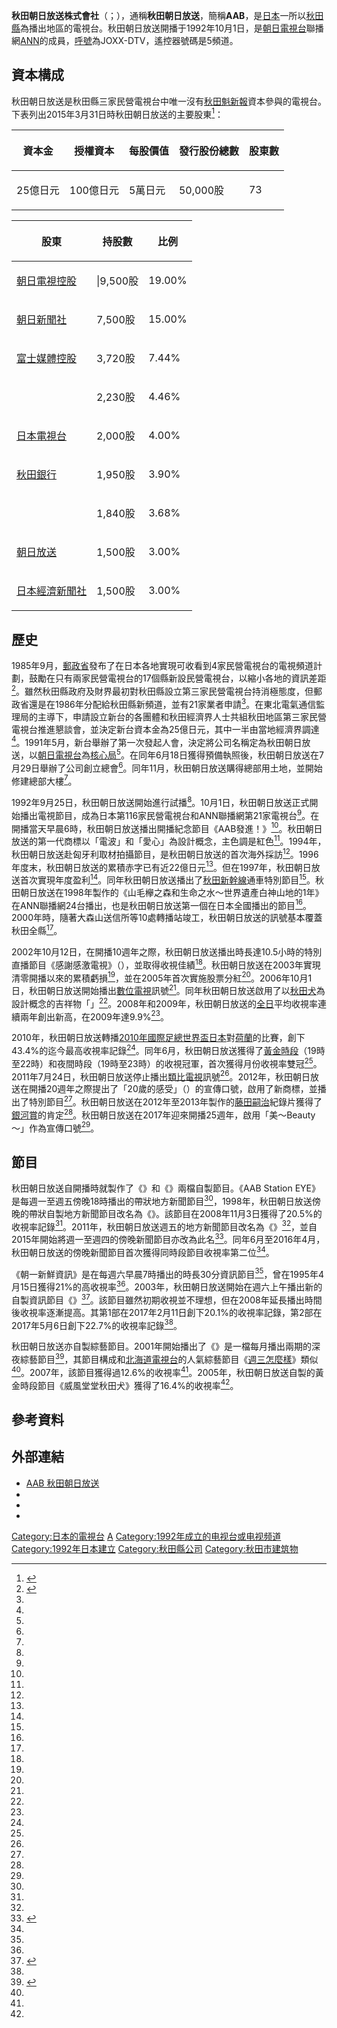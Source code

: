 {{Infobox company 
| name = 秋田朝日放送株式會社
| name_en = Akita Asahi Broadcasting CO.,LTD.
| logo = Aab logo.svg
| logo_size = 
| logo_caption = 
| image = Akita Asahi Broadcasting, headoffice.jpg
| image_size = 250px
| image_caption = 秋田朝日放送總部
| type = [[股份有限公司|株式會社]]
| trading_name = AAB
| native_name = 秋田朝日放送株式会社
| native_name_lang = ja
| traded_as = 
| local_code_name = JP
| local_code = 8410001000181
| abbreviated_name = 
| foundation   = 1991年7月29日
| location     = {{JPN}} 〒010-0941<br/>[[秋田縣|秋田縣]][[秋田市|秋田市]]川尻町字大川反233-209
| zip_code     = 
| telephone_no = 
| founder = 
| key_people   = 代表取締役[[總經理|社長]]：森田良平
| industry = 電視業
| products = 
| assets = 50億8,971萬5,774日圓（2021年3月底止）<ref name="kessan">{{cite web|url=https://www.aab-tv.co.jp/corporation/wp/wp-content/uploads/2021/06/20210617.pdf|script-title=ja:貸借対照表|accessdate=2021-11-07|publisher={{lang|ja|秋田朝日放送}}|language=ja|deadurl=no|archive-date=2021-11-07|archive-url=https://web.archive.org/web/20211107125448/https://www.aab-tv.co.jp/corporation/wp/wp-content/uploads/2021/06/20210617.pdf}}</ref>
| equity             = 
| capital  = 25億[[日圓|日圓]]（2021年3月底止）<ref name="gaiyo">{{cite web|url=https://www.aab-tv.co.jp/corporation/|script-title=ja:会社概要|accessdate=2020-08-18|publisher={{lang|ja|秋田朝日放送}}|language=ja|deadurl=no|archive-date=2020-08-19|archive-url=https://web.archive.org/web/20200819090237/https://www.aab-tv.co.jp/corporation/}}</ref>
| revenue  = 30億1,564萬9,597日圓（2021年3月底止）<ref name="kessan"></ref>
| operating_income   = 1億2,915萬8,619日圓（2021年3月底止）<ref name="kessan"></ref>
| net_income         = 4,850萬3,431日圓（2021年3月底止）<ref name="kessan"></ref>
| market_value       =
| num_employees      = 66人<ref>{{cite web|url=https://job.yokonavi.net/c1495|script-title=ja:秋田朝日放送㈱|accessdate=2020-08-18|publisher={{lang|ja|横手JOBナビ}}|language=ja|deadurl=no|archive-date=2020-08-19|archive-url=https://web.archive.org/web/20200819090242/https://job.yokonavi.net/c1495}}</ref>
| P/E ratio          =
| earnings per share =
| Net asset value    =
| accounting_period  = 每年3月31日
| major_shareholder = [[朝日電視控股|朝日電視控股]]（19%）<br>[[朝日新聞社|朝日新聞社]]（15%）
| subsid =
| homepage = {{url|https://www.aab-tv.co.jp/}}
| footnotes = 
| width = 325px
}}
{{頻道資訊
| 頻道名稱 = 秋田朝日放送<br />{{lang|ja|秋田朝日放送}}<br />JOXX-DTV
| 頻道圖片檔案 = <!--上方已有，此略-->
| 頻道圖片尺寸 = 
| 頻道圖片名稱 = 
| 所屬國家 = {{JPN}}
| 總部所在 = {{JPN}} 〒010-0941<br/>[[秋田縣|秋田縣]][[秋田市|秋田市]]川尻町字大川反233-209
| 播放地區 = [[秋田縣|秋田縣]]
| 開播日期 = 1992年10月1日
| 停播日期 = 
| 頻道類別 = 數位電視
| 視頻格式 = '''數位電視'''<br />識別訊號：JOXX-DTV
| 收視率 = 
| 收視率調查時間 = 
| 收視率資料來源 = 
| 頻道口號 = 
| 擁有者 = 秋田朝日放送株式會社
| 持股者 = 
| 前頻道名稱 = 
| 被取代名稱 = 
| 姊妹頻道 = 
| 重播服務頻道 = 
| 頻道官方網站 = https://www.aab-tv.co.jp/
| 備註 =
| 無線電視供應商01 = 觀眾自行接收（數位電視）
| 無線電視頻道數01 = 29頻道（秋田）<br/>遙控器代表數字：5
|}}
'''秋田朝日放送株式會社'''（{{jpn|j=秋田朝日放送株式会社|hg=あきたあさひほうそう|rm=Akita Asahi Hōsō|f=y}}；{{lang-en|Akita Asahi Broadcasting Co., Ltd.}}），通稱'''秋田朝日放送'''，簡稱'''AAB'''，是[[日本|日本]]一所以[[秋田縣|秋田縣]]為播出地區的電視台。秋田朝日放送開播于1992年10月1日，是[[朝日電視台|朝日電視台]]聯播網[[全日本新聞網|ANN]]的成員，[[無線電台呼號|呼號]]為JOXX-DTV，遙控器號碼是5頻道。

== 資本構成 ==
秋田朝日放送是秋田縣三家民營電視台中唯一沒有[[秋田魁新報|秋田魁新報]]資本參與的電視台。下表列出2015年3月31日時秋田朝日放送的主要股東<ref>{{cite book |author={{lang|ja|日本民間放送連盟}}|script-title=ja:『日本民間放送年鑑 2015』 |year=2015 |publisher={{lang|ja|コーケン出版}} |location=東京都 |isbn=9784990809003}}{{ja}}</ref>{{rp|244}}：
{| class="wikitable" style="text-align:right"
!資本金!!授權資本!!每股價值!!發行股份總數!!股東數
|-
|25億日元||100億日元||5萬日元||50,000股||73
|}
{| class="wikitable"
!股東!!持股數!!比例
|-
|[[朝日電視控股|朝日電視控股]]|||9,500股||19.00%
|-
|[[朝日新聞社|朝日新聞社]]||7,500股||15.00%
|-
|[[富士媒體控股|富士媒體控股]]||3,720股||{{0}}7.44%
|-
|{{link-ja|讀賣新聞東京本社|読売新聞東京本社}}||2,230股||{{0}}4.46%
|-
|[[日本電視台|日本電視台]]||2,000股||{{0}}4.00%
|-
|[[秋田銀行|秋田銀行]]||1,950股||{{0}}3.90%
|-
|{{link-ja|北都銀行|北都銀行}}||1,840股||{{0}}3.68%
|-
|[[朝日放送|朝日放送]]||1,500股||{{0}}3.00%
|-
|[[日本經濟新聞社|日本經濟新聞社]]||1,500股||{{0}}3.00%
|}

== 歷史 ==
1985年9月，[[郵政省|郵政省]]發布了在日本各地實現可收看到4家民營電視台的電視頻道計劃，鼓勵在只有兩家民營電視台的17個縣新設民營電視台，以縮小各地的資訊差距<ref name="shashi25">{{cite book |author={{lang|ja|秋田朝日放送}}|script-title=ja:『秋田朝日放送25年史』 |year=2017 |publisher={{lang|ja|秋田朝日放送}} |location=秋田縣 |isbn=}}{{NCID|BB28674486}}{{ja}}</ref>{{rp|14}}。雖然秋田縣政府及財界最初對秋田縣設立第三家民營電視台持消極態度，但郵政省還是在1986年分配給秋田縣新頻道，並有21家業者申請<ref name="shashi25"></ref>{{rp|14}}。在東北電氣通信監理局的主導下，申請設立新台的各團體和秋田經濟界人士共組秋田地區第三家民營電視台推進懇談會，並決定新台資本金為25億日元，其中一半由當地經濟界調達<ref name="shashi25"></ref>{{rp|15}}。1991年5月，新台舉辦了第一次發起人會，決定將公司名稱定為秋田朝日放送，以[[朝日電視台|朝日電視台]]為[[核心局|核心局]]<ref name="shashi25"></ref>{{rp|15}}。在同年6月18日獲得預備執照後，秋田朝日放送在7月29日舉辦了公司創立總會<ref name="shashi25"></ref>{{rp|15}}。同年11月，秋田朝日放送購得總部用土地，並開始修建總部大樓<ref name="shashi25"></ref>{{rp|20}}。

1992年9月25日，秋田朝日放送開始進行試播<ref name="shashi25"></ref>{{rp|18}}。10月1日，秋田朝日放送正式開始播出電視節目，成為日本第116家民營電視台和ANN聯播網第21家電視台<ref name="shashi25"></ref>{{rp|6}}。在開播當天早晨6時，秋田朝日放送播出開播紀念節目《AAB發進！》<ref name="shashi25"></ref>{{rp|18}}。秋田朝日放送的第一代商標以「電波」和「愛心」為設計概念，主色調是紅色<ref name="shashi25"></ref>{{rp|19}}。1994年，秋田朝日放送赴匈牙利取材拍攝節目，是秋田朝日放送的首次海外採訪<ref name="shashi25"></ref>{{rp|31}}。1996年度末，秋田朝日放送的累積赤字已有近22億日元<ref name="shashi25"></ref>{{rp|21}}。但在1997年，秋田朝日放送首次實現年度盈利<ref name="shashi25"></ref>{{rp|18}}。同年秋田朝日放送播出了[[秋田新幹線|秋田新幹線]]通車特別節目<ref name="shashi25"></ref>{{rp|36}}。秋田朝日放送在1998年製作的《山毛欅之森和生命之水～世界遺產白神山地的1年》在ANN聯播網24台播出，也是秋田朝日放送第一個在日本全國播出的節目<ref name="shashi25"></ref>{{rp|38}}。2000年時，隨著大森山送信所等10處轉播站竣工，秋田朝日放送的訊號基本覆蓋秋田全縣<ref name="shashi25"></ref>{{rp|43}}。

2002年10月12日，在開播10週年之際，秋田朝日放送播出時長達10.5小時的特別直播節目《感謝感激電視》（{{lang|ja|感謝感激テレビ}}），並取得收視佳績<ref name="shashi25"></ref>{{rp|45}}。秋田朝日放送在2003年實現清零開播以來的累積虧損<ref name="shashi25"></ref>{{rp|41}}，並在2005年首次實施股票分紅<ref name="shashi25"></ref>{{rp|6}}。2006年10月1日，秋田朝日放送開始播出[[數位電視|數位電視]]訊號<ref name="shashi25"></ref>{{rp|48-49}}。同年秋田朝日放送啟用了以[[秋田犬|秋田犬]]為設計概念的吉祥物「{{link-ja|ミーチュー|ミーチュー}}」<ref name="shashi25"></ref>{{rp|50}}。2008年和2009年，秋田朝日放送的[[全日|全日]]平均收視率連續兩年創出新高，在2009年達9.9%<ref name="shashi25"></ref>{{rp|58}}。

2010年，秋田朝日放送轉播[[2010年國際足總世界盃|2010年國際足總世界盃]][[日本國家足球隊|日本]]對[[荷蘭國家足球隊|荷蘭]]的比賽，創下43.4%的迄今最高收視率記錄<ref name="shashi25"></ref>{{rp|18}}。同年6月，秋田朝日放送獲得了[[黃金時段|黃金時段]]（19時至22時）和夜間時段（19時至23時）的收視冠軍，首次獲得月份收視率雙冠<ref name="shashi25"></ref>{{rp|18}}。2011年7月24日，秋田朝日放送停止播出[[類比電視|類比電視]]訊號<ref name="shashi25"></ref>{{rp|63}}。2012年，秋田朝日放送在開播20週年之際提出了「20歲的感受」（{{lang|ja|ハタチのキモチ}}）的宣傳口號，啟用了新商標，並播出了特別節目<ref name="shashi25"></ref>{{rp|64}}。秋田朝日放送在2012年至2013年製作的[[藤田嗣治|藤田嗣治]]紀錄片獲得了[[銀河賞|銀河賞]]的肯定<ref name="shashi25"></ref>{{rp|68}}。秋田朝日放送在2017年迎來開播25週年，啟用「美～Beauty～」作為宣傳口號<ref name="shashi25"></ref>{{rp|73}}。

== 節目 ==
秋田朝日放送自開播時就製作了《{{link-ja|AAB Station EYE|AABステーションEYE}}》和《{{link-ja|朝一新鮮資訊|朝いちフレッシュ情報}}》兩檔自製節目。《AAB Station EYE》是每週一至週五傍晚18時播出的帶狀地方新聞節目<ref name="shashi25"></ref>{{rp|29}}，1998年，秋田朝日放送傍晚的帶狀自製地方新聞節目改名為《{{link-ja|超級J頻道秋田|スーパーJチャンネルあきた}}》。該節目在2008年11月3日獲得了20.5%的收視率記錄<ref name="shashi25"></ref>{{rp|18}}。2011年，秋田朝日放送週五的地方新聞節目改名為《{{link-ja|Toretate!|トレタテ!}}》<ref name="shashi25"></ref>{{rp|63}}，並自2015年開始將週一至週四的傍晚新聞節目亦改為此名<ref>{{cite web|url=https://www.aab-tv.co.jp/toretate/|script-title=ja:トレタテ!|accessdate=2020-08-19|publisher={{lang|ja|秋田朝日放送}}|language=ja|deadurl=no|archive-date=2020-08-19|archive-url=https://web.archive.org/web/20200819090238/https://www.aab-tv.co.jp/toretate/}}</ref>。同年6月至2016年4月，秋田朝日放送的傍晚新聞節目首次獲得同時段節目收視率第二位<ref name="shashi25"></ref>{{rp|71}}。

《朝一新鮮資訊》是在每週六早晨7時播出的時長30分資訊節目<ref name="shashi25"></ref>{{rp|18}}，曾在1995年4月15日獲得21%的高收視率<ref name="shashi25"></ref>{{rp|33}}。2003年，秋田朝日放送開始在週六上午播出新的自製資訊節目《{{link-ja|Sat Navi!|サタナビっ!}}》<ref>{{cite web|url=https://www.aab-tv.co.jp/toretate/|script-title=ja:サタナビっ!|accessdate=2020-08-19|publisher={{lang|ja|秋田朝日放送}}|language=ja|deadurl=no|archive-date=2020-08-19|archive-url=https://web.archive.org/web/20200819090238/https://www.aab-tv.co.jp/toretate/}}</ref>。該節目雖然初期收視並不理想，但在2008年延長播出時間後收視率逐漸提高。其第1部在2017年2月11日創下20.1%的收視率記錄，第2部在2017年5月6日創下22.7%的收視率記錄<ref name="shashi25"></ref>{{rp|46}}。

秋田朝日放送亦自製綜藝節目。2001年開始播出了《{{link-ja|pour pour金星|ぷぁぷぁ金星}}》是一檔每月播出兩期的深夜綜藝節目<ref>{{cite web|url=https://www.aab-tv.co.jp/pour/|script-title=ja:ぷぁぷぁ金星|accessdate=2020-08-19|publisher={{lang|ja|秋田朝日放送}}|language=ja|deadurl=no|archive-date=2020-08-19|archive-url=https://web.archive.org/web/20200819090250/https://www.aab-tv.co.jp/pour/}}</ref>，其節目構成和[[北海道電視台|北海道電視台]]的人氣綜藝節目《[[週三怎麼樣|週三怎麼樣]]》類似<ref name="shashi25"></ref>{{rp|44}}。2007年，該節目獲得過12.6%的收視率<ref name="shashi25"></ref>{{rp|18}}。2005年，秋田朝日放送自製的黃金時段節目《威風堂堂秋田犬》獲得了16.4%的收視率<ref name="shashi25"></ref>{{rp|18}}。

== 參考資料 ==
{{Reflist}}

== 外部連結 ==
{{commonscat|Akita Asahi Broadcasting}}
* [https://www.aab-tv.co.jp/ AAB 秋田朝日放送] {{Wayback|url=https://www.aab-tv.co.jp/ |date=20081015024144 }}
* {{Twitter|AAB_5ch|AAB秋田朝日放送}}
* {{Facebook|aab5ch}}
* {{YouTube|c=UCEobbi8fWt_DibQzOImnKqQ|AAB秋田朝日放送}}

{{ANN}}
{{tv-tohoku}}

[[Category:日本的電視台|Category:日本的電視台]]
[[Category:全日本新聞網|A]]
[[Category:1992年成立的电视台或电视频道|Category:1992年成立的电视台或电视频道]]
[[Category:1992年日本建立|Category:1992年日本建立]]
[[Category:秋田縣公司|Category:秋田縣公司]]
[[Category:秋田市建筑物|Category:秋田市建筑物]]